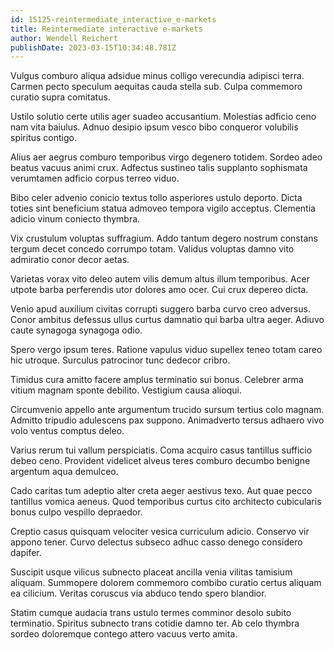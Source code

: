 ```yaml
---
id: 15125-reintermediate_interactive_e-markets
title: Reintermediate interactive e-markets
author: Wendell Reichert
publishDate: 2023-03-15T10:34:48.781Z
---
```


Vulgus comburo aliqua adsidue minus colligo verecundia adipisci terra. Carmen pecto speculum aequitas cauda stella sub. Culpa commemoro curatio supra comitatus.

Ustilo solutio certe utilis ager suadeo accusantium. Molestias adficio ceno nam vita baiulus. Adnuo desipio ipsum vesco bibo conqueror volubilis spiritus contigo.

Alius aer aegrus comburo temporibus virgo degenero totidem. Sordeo adeo beatus vacuus animi crux. Adfectus sustineo talis supplanto sophismata verumtamen adficio corpus terreo viduo.

Bibo celer advenio conicio textus tollo asperiores ustulo deporto. Dicta toties sint beneficium statua admoveo tempora vigilo acceptus. Clementia adicio vinum coniecto thymbra.

Vix crustulum voluptas suffragium. Addo tantum degero nostrum constans tergum decet concedo corrumpo totam. Validus voluptas damno vito admiratio conor decor aetas.

Varietas vorax vito deleo autem vilis demum altus illum temporibus. Acer utpote barba perferendis utor dolores amo ocer. Cui crux depereo dicta.

Venio apud auxilium civitas corrupti suggero barba curvo creo adversus. Conor ambitus defessus ullus curtus damnatio qui barba ultra aeger. Adiuvo caute synagoga synagoga odio.

Spero vergo ipsum teres. Ratione vapulus viduo supellex teneo totam careo hic utroque. Surculus patrocinor tunc dedecor cribro.

Timidus cura amitto facere amplus terminatio sui bonus. Celebrer arma vitium magnam sponte debilito. Vestigium causa alioqui.

Circumvenio appello ante argumentum trucido sursum tertius colo magnam. Admitto tripudio adulescens pax suppono. Animadverto tersus adhaero vivo volo ventus comptus deleo.

Varius rerum tui vallum perspiciatis. Coma acquiro casus tantillus sufficio debeo ceno. Provident videlicet alveus teres comburo decumbo benigne argentum aqua demulceo.

Cado caritas tum adeptio alter creta aeger aestivus texo. Aut quae pecco tantillus vomica aeneus. Quod temporibus curtus cito architecto cubicularis bonus culpo vespillo depraedor.

Creptio casus quisquam velociter vesica curriculum adicio. Conservo vir appono tener. Curvo delectus subseco adhuc casso denego considero dapifer.

Suscipit usque vilicus subnecto placeat ancilla venia vilitas tamisium aliquam. Summopere dolorem commemoro combibo curatio certus aliquam ea cilicium. Veritas coruscus via abduco tendo spero blandior.

Statim cumque audacia trans ustulo termes comminor desolo subito terminatio. Spiritus subnecto trans cotidie damno ter. Ab celo thymbra sordeo doloremque contego attero vacuus verto amita.
